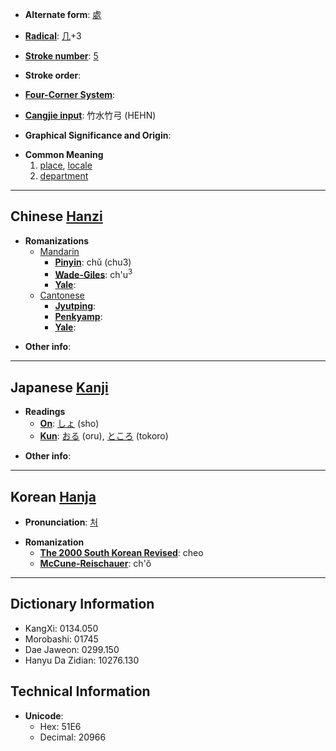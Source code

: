 * '''Alternate form''': [[處]]

* '''[[Wiktionary:Chinese radical index| Radical]]''': [[Wiktionary:Chinese radical index 几|几]]+3

* '''[[Wiktionary:Chinese total strokes index|Stroke number]]''': [[Wiktionary:Chinese total strokes index 5|5]]

* '''Stroke order''': 

* '''[[Wiktionary:Chinese four corner index|Four-Corner System]]''': 

* '''[[Wiktionary:Chinese Cangjie index|Cangjie input]]''': 竹水竹弓 (HEHN)

* '''Graphical Significance and Origin''': 

* '''Common Meaning'''
*#[[place]], [[locale]]
*# [[department]]

----

== Chinese [[Hanzi]] ==

* '''Romanizations'''
** [[Mandarin]]
*** '''[[Pinyin]]''': chǔ (chu3)
*** '''[[Wade-Giles]]''': ch'u<sup>3</sup>
*** '''[[Yale]]''': 
**[[Cantonese]]
***'''[[Jyutping]]''':
***'''[[Penkyamp]]''': 
***'''[[Yale]]''': 

* '''Other info''': 

----

== Japanese [[Kanji]] ==

* '''Readings'''
** '''[[On]]''': [[しょ]] (sho)
** '''[[Kun]]''': [[おる]] (oru), [[ところ]] (tokoro)

* '''Other info''':  

----

== Korean [[Hanja]] ==

* '''Pronunciation''': [[처]]

* '''Romanization'''
** '''[[The 2000 South Korean Revised Romanization|The 2000 South Korean Revised]]''': cheo
** '''[[McCune-Reischauer]]''': ch'ŏ

----

== Dictionary Information ==

* KangXi: 0134.050
* Morobashi: 01745
* Dae Jaweon: 0299.150
* Hanyu Da Zidian: 10276.130

== Technical Information ==

* '''Unicode''':
** Hex: 51E6
** Decimal: 20966